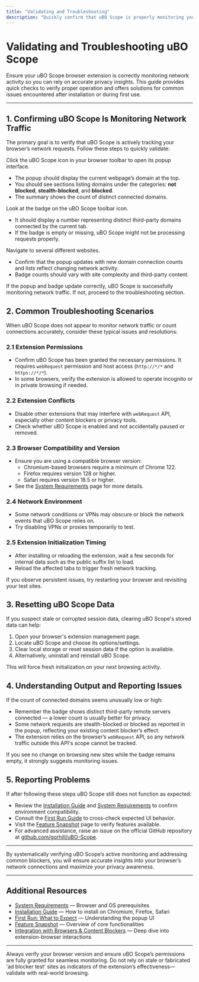 ```yaml
---
title: "Validating and Troubleshooting"
description: "Quickly confirm that uBO Scope is properly monitoring your browser's network traffic. This page provides easy checks and the most common solutions for issues encountered during setup or first use, empowering users to resolve blockers swiftly."
---
```


# Validating and Troubleshooting uBO Scope

Ensure your uBO Scope browser extension is correctly monitoring network activity so you can rely on accurate privacy insights. This guide provides quick checks to verify proper operation and offers solutions for common issues encountered after installation or during first use.

---

## 1. Confirming uBO Scope Is Monitoring Network Traffic

The primary goal is to verify that uBO Scope is actively tracking your browser’s network requests. Follow these steps to quickly validate:

<Steps>
<Step title="Open the uBO Scope Popup">
Click the uBO Scope icon in your browser toolbar to open its popup interface.

- The popup should display the current webpage’s domain at the top.
- You should see sections listing domains under the categories: **not blocked**, **stealth-blocked**, and **blocked**.
- The summary shows the count of distinct connected domains.
</Step>
<Step title="Verify Badge Count is Present">
Look at the badge on the uBO Scope toolbar icon.

- It should display a number representing distinct third-party domains connected by the current tab.
- If the badge is empty or missing, uBO Scope might not be processing requests properly.
</Step>
<Step title="Browse a Variety of Websites">
Navigate to several different websites.

- Confirm that the popup updates with new domain connection counts and lists reflect changing network activity.
- Badge counts should vary with site complexity and third-party content.
</Step>
</Steps>

<Note>
If the popup and badge update correctly, uBO Scope is successfully monitoring network traffic.
If not, proceed to the troubleshooting section.
</Note>

## 2. Common Troubleshooting Scenarios

When uBO Scope does not appear to monitor network traffic or count connections accurately, consider these typical issues and resolutions:

### 2.1 Extension Permissions
- Confirm uBO Scope has been granted the necessary permissions. It requires `webRequest` permission and host access (`http://*/*` and `https://*/*`).
- In some browsers, verify the extension is allowed to operate incognito or in private browsing if needed.

### 2.2 Extension Conflicts
- Disable other extensions that may interfere with `webRequest` API, especially other content blockers or privacy tools.
- Check whether uBO Scope is enabled and not accidentally paused or removed.

### 2.3 Browser Compatibility and Version
- Ensure you are using a compatible browser version:
  - Chromium-based browsers require a minimum of Chrome 122.
  - Firefox requires version 128 or higher.
  - Safari requires version 18.5 or higher.
- See the [System Requirements](../getting-started/preparation-installation/system-requirements) page for more details.

### 2.4 Network Environment
- Some network conditions or VPNs may obscure or block the network events that uBO Scope relies on.
- Try disabling VPNs or proxies temporarily to test.

### 2.5 Extension Initialization Timing
- After installing or reloading the extension, wait a few seconds for internal data such as the public suffix list to load.
- Reload the affected tabs to trigger fresh network tracking.

<Tip>
If you observe persistent issues, try restarting your browser and revisiting your test sites.
</Tip>

## 3. Resetting uBO Scope Data

If you suspect stale or corrupted session data, clearing uBO Scope's stored data can help:

1. Open your browser's extension management page.
2. Locate uBO Scope and choose its options/settings.
3. Clear local storage or reset session data if the option is available.
4. Alternatively, uninstall and reinstall uBO Scope.

This will force fresh initialization on your next browsing activity.

## 4. Understanding Output and Reporting Issues

If the count of connected domains seems unusually low or high:

- Remember the badge shows distinct third-party remote servers connected — a lower count is usually better for privacy.
- Some network requests are stealth-blocked or blocked as reported in the popup, reflecting your existing content blocker’s effect.
- The extension relies on the browser’s `webRequest` API, so any network traffic outside this API's scope cannot be tracked.

<Note>
If you see no change on browsing new sites while the badge remains empty, it strongly suggests monitoring issues.
</Note>

## 5. Reporting Problems

If after following these steps uBO Scope still does not function as expected:

- Review the [Installation Guide](../getting-started/preparation-installation/installation-guide) and [System Requirements](../getting-started/preparation-installation/system-requirements) to confirm environment compatibility.
- Consult the [First Run Guide](../getting-started/first-use-setup/first-run) to cross-check expected UI behavior.
- Visit the [Feature Snapshot](../../overview/getting-started/feature-glance) page to verify features available.
- For advanced assistance, raise an issue on the official GitHub repository at [github.com/gorhill/uBO-Scope](https://github.com/gorhill/uBO-Scope).


---

By systematically verifying uBO Scope’s active monitoring and addressing common blockers, you will ensure accurate insights into your browser’s network connections and maximize your privacy awareness.


---

## Additional Resources

- [System Requirements](../getting-started/preparation-installation/system-requirements) — Browser and OS prerequisites
- [Installation Guide](../getting-started/preparation-installation/installation-guide) — How to install on Chromium, Firefox, Safari
- [First Run: What to Expect](../getting-started/first-use-setup/first-run) — Understanding the popup UI
- [Feature Snapshot](../../overview/getting-started/feature-glance) — Overview of core functionalities
- [Integration with Browsers & Content Blockers](../../overview/core-concepts-architecture/integration-other-systems) — Deep dive into extension-browser interactions


---

<Check>
Always verify your browser version and ensure uBO Scope’s permissions are fully granted for seamless monitoring.
</Check>
<Warning>
Do not rely on stale or fabricated 'ad blocker test' sites as indicators of the extension’s effectiveness—validate with real-world browsing.
</Warning>
